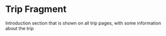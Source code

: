 # Trip Fragment

Introduction section that is shown on all trip pages, with some information about the trip
